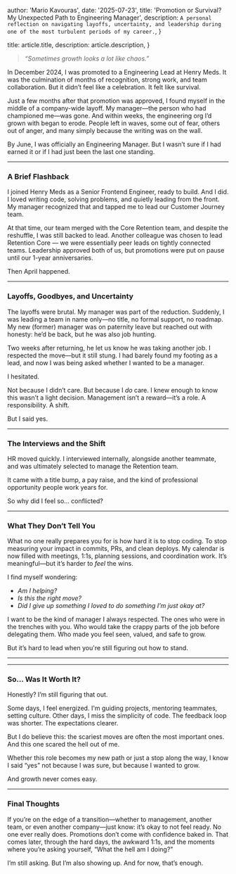 
  author: 'Mario Kavouras',
  date: '2025-07-23',
  title: 'Promotion or Survival? My Unexpected Path to Engineering Manager',
  description:
    `A personal reflection on navigating layoffs, uncertainty, and leadership during one of the most turbulent periods of my career.`,
}

  title: article.title,
  description: article.description,
}




> _“Sometimes growth looks a lot like chaos.”_

In December 2024, I was promoted to a Engineering Lead at Henry Meds. It was the culmination of months of recognition, strong work, and team collaboration. But it didn’t feel like a celebration. It felt like survival.

Just a few months after that promotion was approved, I found myself in the middle of a company-wide layoff. My manager—the person who had championed me—was gone. And within weeks, the engineering org I’d grown with began to erode. People left in waves, some out of fear, others out of anger, and many simply because the writing was on the wall. 

By June, I was officially an Engineering Manager. But I wasn’t sure if I had earned it or if I had just been the last one standing.

---

### A Brief Flashback

I joined Henry Meds as a Senior Frontend Engineer, ready to build. And I did. I loved writing code, solving problems, and quietly leading from the front. My manager recognized that and tapped me to lead our Customer Journey team. 

At that time, our team merged with the Core Retention team, and despite the reshuffle, I was still backed to lead. Another colleague was chosen to lead Retention Core — we were essentially peer leads on tightly connected teams. Leadership approved both of us, but promotions were put on pause until our 1-year anniversaries.

Then April happened.

---

### Layoffs, Goodbyes, and Uncertainty

The layoffs were brutal. My manager was part of the reduction. Suddenly, I was leading a team in name only—no title, no formal support, no roadmap. My new (former) manager was on paternity leave but reached out with honesty: he’d be back, but he was also job hunting.

Two weeks after returning, he let us know he was taking another job. I respected the move—but it still stung. I had barely found my footing as a lead, and now I was being asked whether I wanted to be a manager.

I hesitated.

Not because I didn’t care. But because I *do* care. I knew enough to know this wasn’t a light decision. Management isn’t a reward—it’s a role. A responsibility. A shift.

But I said yes.

---

### The Interviews and the Shift

HR moved quickly. I interviewed internally, alongside another teammate, and was ultimately selected to manage the Retention team.

It came with a title bump, a pay raise, and the kind of professional opportunity people work years for.

So why did I feel so... conflicted?

---

### What They Don’t Tell You

What no one really prepares you for is how hard it is to stop coding. To stop measuring your impact in commits, PRs, and clean deploys. My calendar is now filled with meetings, 1:1s, planning sessions, and coordination work. It’s meaningful—but it’s harder to *feel* the wins.

I find myself wondering: 
- _Am I helping?_
- _Is this the right move?_
- _Did I give up something I loved to do something I’m just okay at?_

I want to be the kind of manager I always respected. The ones who were in the trenches with you. Who would take the crappy parts of the job before delegating them. Who made you feel seen, valued, and safe to grow.

But it’s hard to lead when you're still figuring out how to stand.

---

<ArticleImage src="/images/photos/work.jpg" alt="busy workdesk" width={800} height={500}>

---

### So... Was It Worth It?

Honestly? I’m still figuring that out.

Some days, I feel energized. I'm guiding projects, mentoring teammates, setting culture. Other days, I miss the simplicity of code. The feedback loop was shorter. The expectations clearer.

But I do believe this: the scariest moves are often the most important ones. And this one scared the hell out of me.

Whether this role becomes my new path or just a stop along the way, I know I said “yes” not because I was sure, but because I wanted to grow.

And growth never comes easy.

---

### Final Thoughts

If you’re on the edge of a transition—whether to management, another team, or even another company—just know: it’s okay to not feel ready. No one ever really does. Promotions don’t come with confidence baked in. That comes later, through the hard days, the awkward 1:1s, and the moments where you’re asking yourself, “What the hell am I doing?”

I’m still asking. But I’m also showing up. And for now, that’s enough.


